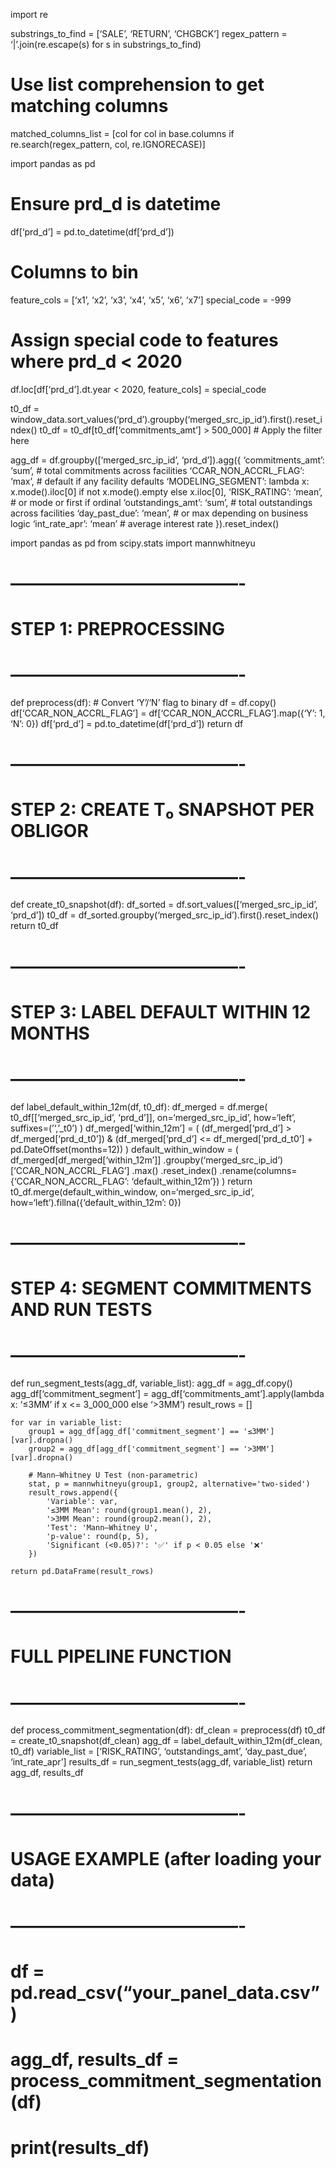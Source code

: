 import re

substrings_to_find = ['SALE', 'RETURN', 'CHGBCK']
regex_pattern = '|'.join(re.escape(s) for s in substrings_to_find)

# Use list comprehension to get matching columns
matched_columns_list = [col for col in base.columns if re.search(regex_pattern, col, re.IGNORECASE)]


import pandas as pd

# Ensure prd_d is datetime
df['prd_d'] = pd.to_datetime(df['prd_d'])

# Columns to bin
feature_cols = ['x1', 'x2', 'x3', 'x4', 'x5', 'x6', 'x7']
special_code = -999

# Assign special code to features where prd_d < 2020
df.loc[df['prd_d'].dt.year < 2020, feature_cols] = special_code

t0_df = window_data.sort_values('prd_d').groupby('merged_src_ip_id').first().reset_index()
t0_df = t0_df[t0_df['commitments_amt'] > 500_000]  # Apply the filter here


agg_df = df.groupby(['merged_src_ip_id', 'prd_d']).agg({
    'commitments_amt': 'sum',  # total commitments across facilities
    'CCAR_NON_ACCRL_FLAG': 'max',  # default if any facility defaults
    'MODELING_SEGMENT': lambda x: x.mode().iloc[0] if not x.mode().empty else x.iloc[0],
    'RISK_RATING': 'mean',  # or mode or first if ordinal
    'outstandings_amt': 'sum',  # total outstandings across facilities
    'day_past_due': 'mean',  # or max depending on business logic
    'int_rate_apr': 'mean'  # average interest rate
}).reset_index()

import pandas as pd
from scipy.stats import mannwhitneyu

# ----------------------------------------
# STEP 1: PREPROCESSING
# ----------------------------------------

def preprocess(df):
    # Convert 'Y'/'N' flag to binary
    df = df.copy()
    df['CCAR_NON_ACCRL_FLAG'] = df['CCAR_NON_ACCRL_FLAG'].map({'Y': 1, 'N': 0})
    df['prd_d'] = pd.to_datetime(df['prd_d'])
    return df

# ----------------------------------------
# STEP 2: CREATE T₀ SNAPSHOT PER OBLIGOR
# ----------------------------------------

def create_t0_snapshot(df):
    df_sorted = df.sort_values(['merged_src_ip_id', 'prd_d'])
    t0_df = df_sorted.groupby('merged_src_ip_id').first().reset_index()
    return t0_df

# ----------------------------------------
# STEP 3: LABEL DEFAULT WITHIN 12 MONTHS
# ----------------------------------------

def label_default_within_12m(df, t0_df):
    df_merged = df.merge(
        t0_df[['merged_src_ip_id', 'prd_d']],
        on='merged_src_ip_id',
        how='left',
        suffixes=('', '_t0')
    )
    df_merged['within_12m'] = (
        (df_merged['prd_d'] > df_merged['prd_d_t0']) &
        (df_merged['prd_d'] <= df_merged['prd_d_t0'] + pd.DateOffset(months=12))
    )
    default_within_window = (
        df_merged[df_merged['within_12m']]
        .groupby('merged_src_ip_id')['CCAR_NON_ACCRL_FLAG']
        .max()
        .reset_index()
        .rename(columns={'CCAR_NON_ACCRL_FLAG': 'default_within_12m'})
    )
    return t0_df.merge(default_within_window, on='merged_src_ip_id', how='left').fillna({'default_within_12m': 0})

# ----------------------------------------
# STEP 4: SEGMENT COMMITMENTS AND RUN TESTS
# ----------------------------------------

def run_segment_tests(agg_df, variable_list):
    agg_df = agg_df.copy()
    agg_df['commitment_segment'] = agg_df['commitments_amt'].apply(lambda x: '≤3MM' if x <= 3_000_000 else '>3MM')
    result_rows = []

    for var in variable_list:
        group1 = agg_df[agg_df['commitment_segment'] == '≤3MM'][var].dropna()
        group2 = agg_df[agg_df['commitment_segment'] == '>3MM'][var].dropna()

        # Mann–Whitney U Test (non-parametric)
        stat, p = mannwhitneyu(group1, group2, alternative='two-sided')
        result_rows.append({
            'Variable': var,
            '≤3MM Mean': round(group1.mean(), 2),
            '>3MM Mean': round(group2.mean(), 2),
            'Test': 'Mann–Whitney U',
            'p-value': round(p, 5),
            'Significant (<0.05)?': '✅' if p < 0.05 else '❌'
        })

    return pd.DataFrame(result_rows)

# ----------------------------------------
# FULL PIPELINE FUNCTION
# ----------------------------------------

def process_commitment_segmentation(df):
    df_clean = preprocess(df)
    t0_df = create_t0_snapshot(df_clean)
    agg_df = label_default_within_12m(df_clean, t0_df)
    variable_list = ['RISK_RATING', 'outstandings_amt', 'day_past_due', 'int_rate_apr']
    results_df = run_segment_tests(agg_df, variable_list)
    return agg_df, results_df

# ----------------------------------------
# USAGE EXAMPLE (after loading your data)
# ----------------------------------------

# df = pd.read_csv("your_panel_data.csv")
# agg_df, results_df = process_commitment_segmentation(df)
# print(results_df)